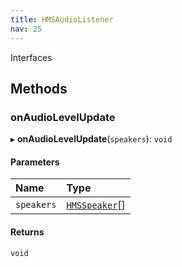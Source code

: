 ```yaml
---
title: HMSAudioListener
nav: 25
---
```


Interfaces

## Methods

### onAudioLevelUpdate

▸ **onAudioLevelUpdate**(`speakers`): `void`

#### Parameters

| Name       | Type                                                          |
| :--------- | :------------------------------------------------------------ |
| `speakers` | [`HMSSpeaker`](/v2/api-reference/web/interfaces/HMSSpeaker)[] |

#### Returns

`void`
